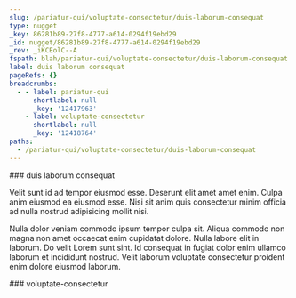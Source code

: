 ```yaml
---
slug: /pariatur-qui/voluptate-consectetur/duis-laborum-consequat
type: nugget
_key: 86281b89-27f8-4777-a614-0294f19ebd29
_id: nugget/86281b89-27f8-4777-a614-0294f19ebd29
_rev: _iKCEolC--A
fspath: blah/pariatur-qui/voluptate-consectetur/duis-laborum-consequat.md
label: duis laborum consequat
pageRefs: {}
breadcrumbs:
  - - label: pariatur-qui
      shortlabel: null
      _key: '12417963'
    - label: voluptate-consectetur
      shortlabel: null
      _key: '12418764'
paths:
  - /pariatur-qui/voluptate-consectetur/duis-laborum-consequat
---
```


<NuggetArea>
<Nugget slug="/pariatur-qui/voluptate-consectetur/duis-laborum-consequat" type="nugget" _key="86281b89-27f8-4777-a614-0294f19ebd29" _id="nugget/86281b89-27f8-4777-a614-0294f19ebd29" _rev="_iKCEolC--A" fspath="blah/pariatur-qui/voluptate-consectetur/duis-laborum-consequat.md" label="duis laborum consequat" paths="/pariatur-qui/voluptate-consectetur/duis-laborum-consequat">
<NuggetBody>
### duis laborum consequat

Velit sunt id ad tempor eiusmod esse. Deserunt elit amet amet enim. Culpa anim eiusmod ea eiusmod esse. Nisi sit anim quis consectetur minim officia ad nulla nostrud adipisicing mollit nisi.

Nulla dolor veniam commodo ipsum tempor culpa sit. Aliqua commodo non magna non amet occaecat enim cupidatat dolore. Nulla labore elit in laborum. Do velit Lorem sunt sint. Id consequat in fugiat dolor enim ullamco laborum et incididunt nostrud. Velit laborum voluptate consectetur proident enim dolore eiusmod laborum.

</NuggetBody>
<Breadcrumbs>
<Crumbs>
<Crumb _key="12417963" label="pariatur-qui" /><Crumb _key="12418764" label="voluptate-consectetur" />
</Crumbs>
</Breadcrumbs>
</Nugget>

<NuggetsInbound>
</NuggetsInbound>
<NuggetsOutbound>
</NuggetsOutbound>
</NuggetArea>
<PassagesInbound>
<Passage direction="inbound" type="passage" _key="12418764" _id="passage/12418764" _rev="_iKCEoky---" label="voluptate-consectetur" passage="voluptate-consectetur" fspath="blah/pariatur-qui/voluptate-consectetur" paths="/pariatur-qui/voluptate-consectetur" slug="/pariatur-qui/voluptate-consectetur">
<NuggetBody>
### voluptate-consectetur

</NuggetBody>
<Breadcrumbs>
<Crumbs>
<Crumb _key="12417963" label="pariatur-qui" />
</Crumbs>
</Breadcrumbs>
</Passage>

</PassagesInbound>
<PassagesOutbound>
</PassagesOutbound>